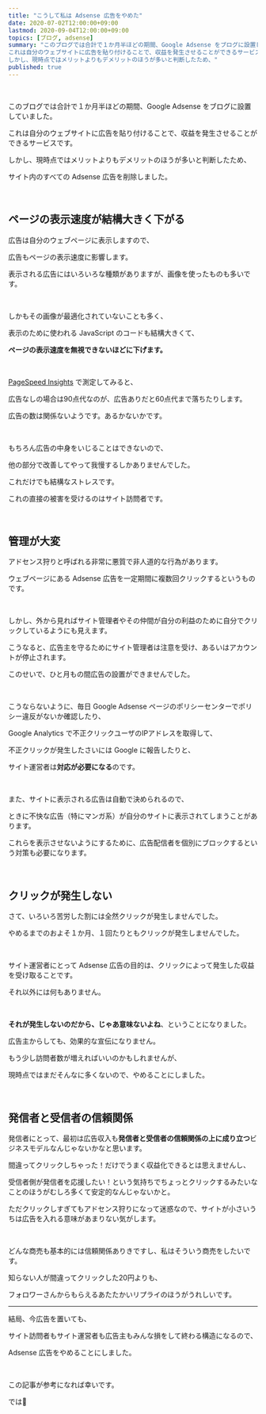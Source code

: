 ```yaml
---
title: "こうして私は Adsense 広告をやめた"
date: 2020-07-02T12:00:00+09:00
lastmod: 2020-09-04T12:00:00+09:00
topics: [ブログ, adsense]
summary: "このブログでは合計で１か月半ほどの期間、Google Adsense をブログに設置していました。<br/><br/>
これは自分のウェブサイトに広告を貼り付けることで、収益を発生させることができるサービスです。<br/><br/>
しかし、現時点ではメリットよりもデメリットのほうが多いと判断したため、"
published: true
---
```


<tweet id="1267333754273427461" />

<br/>

このブログでは合計で１か月半ほどの期間、Google Adsense をブログに設置していました。

これは自分のウェブサイトに広告を貼り付けることで、収益を発生させることができるサービスです。

しかし、現時点ではメリットよりもデメリットのほうが多いと判断したため、

サイト内のすべての Adsense 広告を削除しました。

<br/>

## ページの表示速度が結構大きく下がる

広告は自分のウェブページに表示しますので、

広告もページの表示速度に影響します。

表示される広告にはいろいろな種類がありますが、画像を使ったものも多いです。

<br/>

しかもその画像が最適化されていないことも多く、

表示のために使われる JavaScript のコードも結構大きくて、

**ページの表示速度を無視できないほどに下げます。**

<br/>

[PageSpeed Insights](https://developers.google.com/speed/pagespeed/insights/?hl=JA) で測定してみると、

広告なしの場合は90点代なのが、広告ありだと60点代まで落ちたりします。

広告の数は関係ないようです。あるかないかです。

<br/>

もちろん広告の中身をいじることはできないので、

他の部分で改善してやって我慢するしかありませんでした。

これだけでも結構なストレスです。

これの直接の被害を受けるのはサイト訪問者です。

<relpos link="gazo-saitekika" />

<br/>

## 管理が大変

アドセンス狩りと呼ばれる非常に悪質で非人道的な行為があります。

ウェブページにある Adsense 広告を一定期間に複数回クリックするというものです。

<br/>

しかし、外から見ればサイト管理者やその仲間が自分の利益のために自分でクリックしているようにも見えます。

こうなると、広告主を守るためにサイト管理者は注意を受け、あるいはアカウントが停止されます。

このせいで<pstlk label="一度停止を食らい" to="seikahoukoku1/#google-adsense-アカウントが一時停止される" />、ひと月もの間広告の設置ができませんでした。

<br/>

こうならないように、毎日 Google Adsense ページのポリシーセンターでポリシー違反がないか確認したり、

Google Analytics で不正クリックユーザのIPアドレスを取得して、

不正クリックが発生したさいには Google に報告したりと、

サイト運営者は**対応が必要になる**のです。

<br/>

また、サイトに表示される広告は自動で決められるので、

ときに不快な広告（特にマンガ系）が自分のサイトに表示されてしまうことがあります。

これらを表示させないようにするために、広告配信者を個別にブロックするという対策も必要になります。

<relpos link="adsense-chui" />

<br/>

## クリックが発生しない

さて、いろいろ苦労した割には全然クリックが発生しませんでした。

やめるまでのおよそ１か月、１回たりともクリックが発生しませんでした。

<br/>

サイト運営者にとって Adsense 広告の目的は、クリックによって発生した収益を受け取ることです。

それ以外には何もありません。

<br/>

**それが発生しないのだから、じゃあ意味ないよね**、ということになりました。

広告主からしても、効果的な宣伝になりません。

もう少し訪問者数が増えればいいのかもしれませんが、

現時点ではまだそんなに多くないので、やめることにしました。

<br/>

## 発信者と受信者の信頼関係

発信者にとって、最初は広告収入も**発信者と受信者の信頼関係の上に成り立つ**ビジネスモデルなんじゃないかなと思います。

間違ってクリックしちゃった！だけでうまく収益化できるとは思えませんし、

受信者側が発信者を応援したい！という気持ちでちょっとクリックするみたいなことのほうがむしろ多くて安定的なんじゃないかと。

ただクリックしすぎてもアドセンス狩りになって迷惑なので、サイトが小さいうちは広告を入れる意味があまりない気がします。

<br/>

どんな商売も基本的には信頼関係ありきですし、私はそういう商売をしたいです。

知らない人が間違ってクリックした20円よりも、

フォロワーさんからもらえるあたたかいリプライのほうがうれしいです。

---

結局、今広告を置いても、

サイト訪問者もサイト運営者も広告主もみんな損をして終わる構造になるので、

Adsense 広告をやめることにしました。

<br/>

この記事が参考になれば幸いです。

では👋
